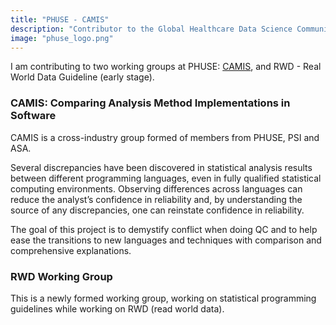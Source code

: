 ```yaml
---
title: "PHUSE - CAMIS"
description: "Contributor to the Global Healthcare Data Science Community"
image: "phuse_logo.png"
---
```


I am contributing to two working groups at PHUSE: [CAMIS](https://psiaims.github.io/CAMIS/), and RWD - Real World Data Guideline (early stage).


### CAMIS: Comparing Analysis Method Implementations in Software

CAMIS is a cross-industry group formed of members from PHUSE, PSI and ASA. 

Several discrepancies have been discovered in statistical analysis results between different programming languages, even in fully qualified statistical computing environments. Observing differences across languages can reduce the analyst’s confidence in reliability and, by understanding the source of any discrepancies, one can reinstate confidence in reliability.

The goal of this project is to demystify conflict when doing QC and to help ease the transitions to new languages and techniques with comparison and comprehensive explanations.


### RWD Working Group

This is a newly formed working group, working on statistical programming guidelines while working on RWD (read world data). 





